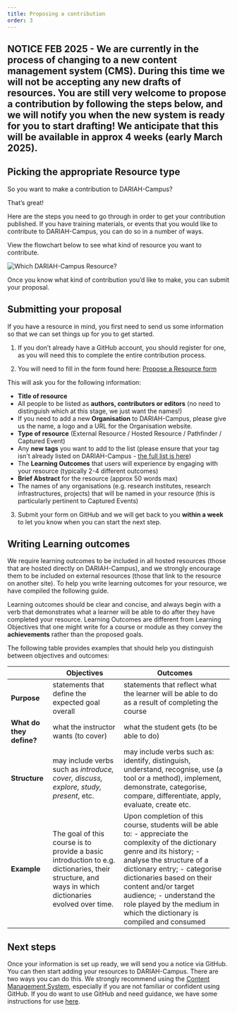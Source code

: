 ```yaml
---
title: Proposing a contribution
order: 3
---
```


## NOTICE FEB 2025 - We are currently in the process of changing to a new content management system (CMS).  During this time we will not be accepting any new drafts of resources.  You are still very welcome to propose a contribution by following the steps below, and we will notify you when the new system is ready for you to start drafting!  We anticipate that this will be available in **approx 4 weeks (early March 2025)**.


## Picking the appropriate Resource type

So you want to make a contribution to DARIAH-Campus?

That’s great!

Here are the steps you need to go through in order to get your contribution published. If you have training materials, or events that you would like to contribute to DARIAH-Campus, you can do so in a number of ways.

View the flowchart below to see what kind of resource you want to contribute.

![Which DARIAH-Campus Resource?](images/DC_Which_DARIAH-Campus_Resource.png)

Once you know what kind of contribution you’d like to make, you can submit your proposal.

## Submitting your proposal

If you have a resource in mind, you first need to send us some information so that we can set things up for you to get started.

1. If you don’t already have a GitHub account, you should register for one, as you will need this to complete the entire contribution process.

2. You will need to fill in the form found here: [Propose a Resource form](https://github.com/DARIAH-ERIC/dariah-campus/issues/new?assignees=ttasovac%2CVickyGarnett&labels=new+resource&template=propose_resource.yml&title=%5Bnew+resource%5D%3A+)

This will ask you for the following information:

- **Title of resource**
- All people to be listed as **authors, contributors or editors** (no need to distinguish which at this stage, we just want the names!)
- If you need to add a new **Organisation** to DARIAH-Campus, please give us the name, a logo and a URL for the Organisation website.
- **Type of resource** (External Resource / Hosted Resource / Pathfinder / Captured Event)
- Any **new tags** you want to add to the list (please ensure that your tag isn't already listed on DARIAH-Campus - [the full list is here](/tags))
- The **Learning Outcomes** that users will experience by engaging with your resource (typically 2-4 different outcomes)
- **Brief Abstract** for the resource (approx 50 words max)
- The names of any organisations (e.g. research institutes, research infrastructures, projects) that will be named in your resource (this is particularly pertinent to Captured Events)

3. Submit your form on GitHub and we will get back to you **within a week** to let you know when you can start the next step.

## Writing Learning outcomes

We require learning outcomes to be included in all hosted resources (those that are hosted directly on DARIAH-Campus), and we strongly encourage them to be included on external resources (those that link to the resource on another site). To help you write learning outcomes for your resource, we have compiled the following guide.

Learning outcomes should be clear and concise, and always begin with a verb that demonstrates what a learner will be able to do after they have completed your resource. Learning Outcomes are different from Learning Objectives that one might write for a course or module as they convey the **achievements** rather than the proposed goals.

The following table provides examples that should help you distinguish between objectives and outcomes:

|  | **Objectives** | **Outcomes** |
| --- | --- | --- |
| **Purpose** | statements that define the expected goal overall | statements that reflect what the learner will be able to do as a result of completing the course |
| **What do they define?** | what the instructor wants (to cover) | what the student gets (to be able to do) |
| **Structure** | may include verbs such as _introduce, cover, discuss, explore, study, present_, etc. | may include verbs such as: identify, distinguish, understand, recognise, use (a tool or a method), implement, demonstrate, categorise, compare, differentiate, apply, evaluate, create etc. |
| **Example** | The goal of this course is to provide a basic introduction to e.g. dictionaries, their structure, and ways in which dictionaries evolved over time. | Upon completion of this course, students will be able to: - appreciate the complexity of the dictionary genre and its history; - analyse the structure of a dictionary entry; - categorise dictionaries based on their content and/or target audience; - understand the role played by the medium in which the dictionary is compiled and consumed |

## Next steps

Once your information is set up ready, we will send you a notice via GitHub. You can then start adding your resources to DARIAH-Campus. There are two ways you can do this. We strongly recommend using the [Content Management System](/docs/using-the-content-management-system), especially if you are not familiar or confident using GitHub. If you do want to use GitHub and need guidance, we have some instructions for use [here](/docs/using-github-directly).
